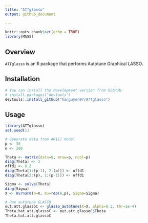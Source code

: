 ```yaml
---
title: "ATTglasso"
output: github_document
  
---
```


```r
knitr::opts_chunk$set(echo = TRUE)
library(MASS)
```

## Overview

`ATTglasso` is an R package that performs Autotune Graphical LASSO.

## Installation

```r
# You can install the development version from GitHub:
# install.packages("devtools")
devtools::install_github("hanguyen97/ATTglasso")
```

## Usage

```r
library(ATTglasso)
set.seed(1)

# Generate data from AR(1) model
p <- 10
n <- 200

Theta <- matrix(data=0, nrow=p, ncol=p)
diag(Theta) <- 1
offd1 <- 0.2
diag(Theta[1:(p-1), 2:(p)]) <- offd1
diag(Theta[2:(p), 1:(p-1)]) <- offd1

Sigma <- solve(Theta)
diag(Sigma)
X <- mvrnorm(n=n, mu=rep(0,p), Sigma=Sigma)

# Run autotune GLASSO
out.att.glassoC <- glasso_autotune(X=X, alpha=0.1, thr=1e-4)
Theta.hat.att.glassoC <- out.att.glassoC$Theta
Theta.hat.att.glassoC
```
